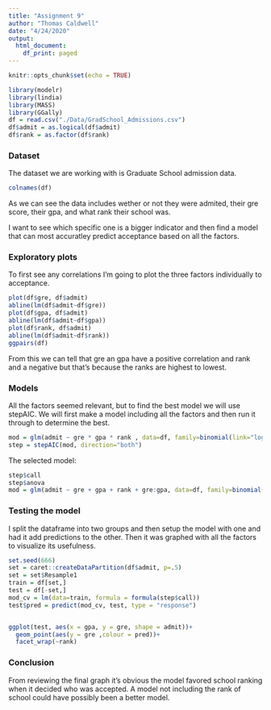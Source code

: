 ```yaml
---
title: "Assignment 9"
author: "Thomas Caldwell"
date: "4/24/2020"
output:
  html_document:
    df_print: paged
---
```


```r
knitr::opts_chunk$set(echo = TRUE)

library(modelr)
library(lindia)
library(MASS)
library(GGally)
df = read.csv("./Data/GradSchool_Admissions.csv")
df$admit = as.logical(df$admit)
df$rank = as.factor(df$rank)
```

### Dataset

The dataset we are working with is Graduate School admission data.

```r
colnames(df)
```

As we can see the data includes wether or not they were admited, their gre score, their gpa, and what rank their school was.

I want to see which specific one is a bigger indicator and then find a model that can most accuratley predict acceptance based on all the factors.

### Exploratory plots

To first see any correlations I'm going to plot the three factors individually to acceptance.

```r
plot(df$gre, df$admit)
abline(lm(df$admit~df$gre))
plot(df$gpa, df$admit)
abline(lm(df$admit~df$gpa))
plot(df$rank, df$admit)
abline(lm(df$admit~df$rank))
ggpairs(df)
```

From this we can tell that gre an gpa have a positive correlation and rank and a negative but that's because the ranks are highest to lowest.

### Models

All the factors seemed relevant, but to find the best model we will use stepAIC. We will first make a model including all the factors and then run it through to determine the best.

```r
mod = glm(admit ~ gre * gpa * rank , data=df, family=binomial(link="logit"))
step = stepAIC(mod, direction="both")
```

The selected model:

```r
step$call
step$anova
mod = glm(admit ~ gre + gpa + rank + gre:gpa, data=df, family=binomial(link="logit"))
```

### Testing the model

I split the dataframe into two groups and then setup the model with one and had it add predictions to the other. Then it was graphed with all the factors to visualize its usefulness.
```r
set.seed(666)
set = caret::createDataPartition(df$admit, p=.5)
set = set$Resample1
train = df[set,]
test = df[-set,]
mod_cv = lm(data=train, formula = formula(step$call))
test$pred = predict(mod_cv, test, type = "response")


ggplot(test, aes(x = gpa, y = gre, shape = admit))+
  geom_point(aes(y = gre ,colour = pred))+
  facet_wrap(~rank)
```
  

### Conclusion

From reviewing the final graph it's obvious the model favored school ranking when it decided who was accepted. A model not including the rank of school could have possibly been a better model.






